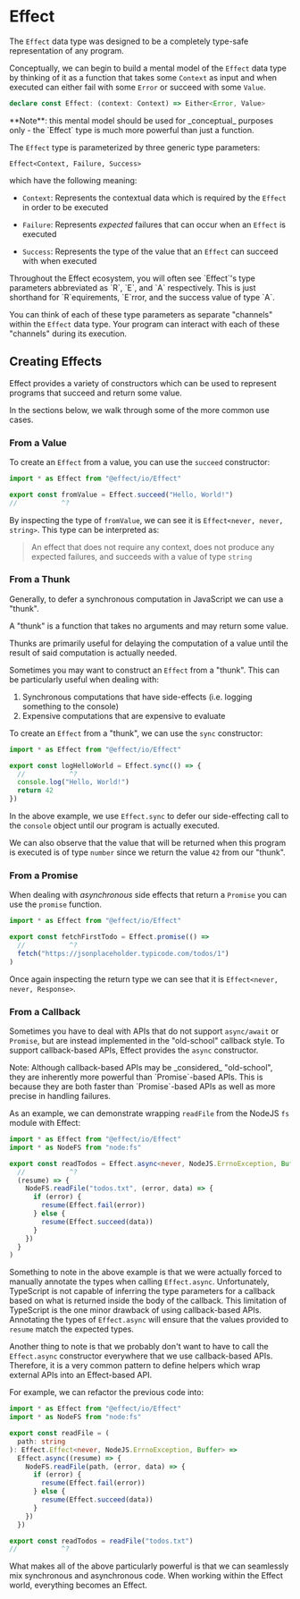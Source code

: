 
# Effect

The `Effect` data type was designed to be a completely type-safe representation of any program.

Conceptually, we can begin to build a mental model of the `Effect` data type by thinking of it as a function that takes some `Context` as input and when executed can either fail with some `Error` or succeed with some `Value`.

```ts
declare const Effect: (context: Context) => Either<Error, Value>
```

<Callout type="info">
  **Note**: this mental model should be used for _conceptual_ purposes only -
  the `Effect` type is much more powerful than just a function.
</Callout>

The `Effect` type is parameterized by three generic type parameters:

`Effect<Context, Failure, Success>`

which have the following meaning:

- `Context`: Represents the contextual data which is required by the `Effect` in order to be executed

- `Failure`: Represents _expected_ failures that can occur when an `Effect` is executed

- `Success`: Represents the type of the value that an `Effect` can succeed with when executed

<Callout type="info">
  Throughout the Effect ecosystem, you will often see `Effect`'s type parameters
  abbreviated as `R`, `E`, and `A` respectively. This is just shorthand for
  `R`equirements, `E`rror, and the success value of type `A`.
</Callout>

You can think of each of these type parameters as separate "channels" within the `Effect` data type. Your program can interact with each of these "channels" during its execution.

## Creating Effects

Effect provides a variety of constructors which can be used to represent programs that succeed and return some value.

In the sections below, we walk through some of the more common use cases.

### From a Value

To create an `Effect` from a value, you can use the `succeed` constructor:

```ts twoslash
import * as Effect from "@effect/io/Effect"

export const fromValue = Effect.succeed("Hello, World!")
//           ^?
```

By inspecting the type of `fromValue`, we can see it is `Effect<never, never, string>`. This type can be interpreted as:

> An effect that does not require any context, does not produce any expected failures, and succeeds with a value of type `string`

### From a Thunk

Generally, to defer a synchronous computation in JavaScript we can use a "thunk".

<Callout type="info">
  A "thunk" is a function that takes no arguments and may return some value.
</Callout>

Thunks are primarily useful for delaying the computation of a value until the result of said computation is actually needed.

Sometimes you may want to construct an `Effect` from a "thunk". This can be particularly useful when dealing with:

1. Synchronous computations that have side-effects (i.e. logging something to the console)
2. Expensive computations that are expensive to evaluate

To create an `Effect` from a "thunk", we can use the `sync` constructor:

```ts twoslash
import * as Effect from "@effect/io/Effect"

export const logHelloWorld = Effect.sync(() => {
  //           ^?
  console.log("Hello, World!")
  return 42
})
```

In the above example, we use `Effect.sync` to defer our side-effecting call to the `console` object until our program is actually executed.

We can also observe that the value that will be returned when this program is executed is of type `number` since we return the value `42` from our "thunk".

### From a Promise

When dealing with _asynchronous_ side effects that return a `Promise` you can use the `promise` function.

```ts twoslash
import * as Effect from "@effect/io/Effect"

export const fetchFirstTodo = Effect.promise(() =>
  //           ^?
  fetch("https://jsonplaceholder.typicode.com/todos/1")
)
```

Once again inspecting the return type we can see that it is `Effect<never, never, Response>`.

### From a Callback

Sometimes you have to deal with APIs that do not support `async/await` or `Promise`, but are instead implemented in the "old-school" callback style. To support callback-based APIs, Effect provides the `async` constructor.

<Callout type="info">
  Note: Although callback-based APIs may be _considered_ "old-school", they are
  inherently more powerful than `Promise`-based APIs. This is because they are
  both faster than `Promise`-based APIs as well as more precise in handling
  failures.
</Callout>

As an example, we can demonstrate wrapping `readFile` from the NodeJS `fs` module with Effect:

```ts twoslash
import * as Effect from "@effect/io/Effect"
import * as NodeFS from "node:fs"

export const readTodos = Effect.async<never, NodeJS.ErrnoException, Buffer>(
  //           ^?
  (resume) => {
    NodeFS.readFile("todos.txt", (error, data) => {
      if (error) {
        resume(Effect.fail(error))
      } else {
        resume(Effect.succeed(data))
      }
    })
  }
)
```

Something to note in the above example is that we were actually forced to manually annotate the types when calling `Effect.async`. Unfortunately, TypeScript is not capable of inferring the type parameters for a callback based on what is returned inside the body of the callback. This limitation of TypeScript is the one minor drawback of using callback-based APIs. Annotating the types of `Effect.async` will ensure that the values provided to `resume` match the expected types.

Another thing to note is that we probably don't want to have to call the `Effect.async` constructor everywhere that we use callback-based APIs. Therefore, it is a very common pattern to define helpers which wrap external APIs into an Effect-based API.

For example, we can refactor the previous code into:

```ts twoslash
import * as Effect from "@effect/io/Effect"
import * as NodeFS from "node:fs"

export const readFile = (
  path: string
): Effect.Effect<never, NodeJS.ErrnoException, Buffer> =>
  Effect.async((resume) => {
    NodeFS.readFile(path, (error, data) => {
      if (error) {
        resume(Effect.fail(error))
      } else {
        resume(Effect.succeed(data))
      }
    })
  })

export const readTodos = readFile("todos.txt")
//           ^?
```

What makes all of the above particularly powerful is that we can seamlessly mix synchronous and asynchronous code. When working within the Effect world, everything becomes an Effect.
